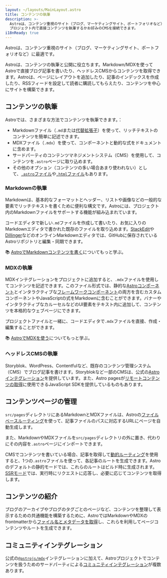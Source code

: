 ```yaml
---
layout: ~/layouts/MainLayout.astro
title: コンテンツの執筆
description: >-
  Astroは、コンテンツ重視のサイト（ブログ、マーケティングサイト、ポートフォリオなど）に最適です。
  プロジェクト内で直接コンテンツを執筆するかお好みのCMSを接続できます。
i18nReady: true
---
```

Astroは、コンテンツ重視のサイト（ブログ、マーケティングサイト、ポートフォリオなど）に最適です。

Astroは、コンテンツの執筆と公開に役立ちます。Markdown/MDXを使ってAstroで直接ブログ記事を書いたり、ヘッドレスCMSからコンテンツを取得できます。Astroは、ページにレイアウトを追加したり、記事のインデックスを作成したり、RSSフィードを設定して読者に購読してもらえたり、コンテンツを中心にサイトを構築できます。

## コンテンツの執筆

Astroでは、さまざまな方法でコンテンツを執筆できます。：
- Markdownファイル（`.md`または[代替拡張子](/ja/guides/markdown-content/)）を使って、リッチテキストのコンテンツを簡単に記述できます。
- MDXファイル（`.mdx`）を使って、コンポーネントと動的な式をドキュメントに含めます。
- サードパーティのコンテンツマネジメントシステム（CMS）を使用して、コンテンツを`.astro`ページに取り込めます。
- その他のオプション（コンテンツの多い場合あまり使われない）として、[`.astro`ファイル](/ja/core-concepts/astro-pages/#astroページ)や[`.html`ファイル](/ja/core-concepts/astro-pages/#htmlページ)もあります。

### Markdownの執筆
Markdownは、基本的なフォーマットとヘッダー、リストや画像などの一般的な要素でリッチテキストを書くために便利な構文です。Astroには、プロジェクト内のMarkdownファイルをサポートする機能が組み込まれています。

コードエディタで新しい`.md`ファイルを作成して書いたり、お気に入りのMarkdownエディタで書かれた既存のファイルを取り込めます。[StackEdit](https://stackedit.io/)や[Dillinger](https://dillinger.io)などのオンラインMarkdownエディタでは、GitHubに保存されているAstroリポジトリと編集・同期できます。

📚 [AstroでMarkdownコンテンツを書く](/ja/guides/markdown-content/)についてもっと学ぶ。

### MDXの執筆
MDXインテグレーションをプロジェクトに追加すると、`.mdx`ファイルを使用してコンテンツを記述できます。このファイル形式では、静的な[Astroコンポーネント](/ja/core-concepts/astro-components/)とインタラクティブな[フレームワークコンポーネント](/ja/core-concepts/framework-components/)の両方を含むカスタムコンポーネントやJavaScriptの式をMarkdownに含むことができます。バナーやインタラクティブなカルーセルなどのUI要素をテキスト内に追加して、コンテンツを本格的なウェブページにできます。

プロジェクトファイルと一緒に、コードエディタで`.mdx`ファイルを直接、作成・編集することができます。

📚 [AstroでMDXを使う](/ja/guides/integrations-guide/mdx/)についてもっと学ぶ。

### ヘッドレスCMSの執筆

Storyblok、WordPress、Contentfulなど、既存のコンテンツ管理システム（CMS）でブログ記事を書けます。Storyblokなど一部のCMSは、公式の[Astroインテグレーション](https://www.storyblok.com/mp/announcing-storyblok-astro)を提供しています。また、Astro pagesが[リモートコンテンツの取得](/ja/guides/data-fetching/)に使用できるJavaScript SDKを提供しているものもあります。

## コンテンツページの管理

`src/pages`ディレクトリにあるMarkdownとMDXファイルは、Astroの[ファイルベースルーティング](/ja/core-concepts/routing/)を使って、記事ファイルのパスに対応するURLにページを自動生成します。

また、MarkdownやMDXファイルを`src/pages`ディレクトリの外に置き、代わりにその内容を`.astro`ページにインポートできます。

CMSでコンテンツを書いている場合、記事を取得して[動的ルーティング](/ja/core-concepts/routing/#動的ルーティング)を使用すると、1つの`.astro`ファイルを使って、各記事のルートを生成できます。Astroのデフォルトの静的モードでは、これらのルートはビルド時に生成されます。[SSRモード](/ja/guides/server-side-rendering/)では、実行時にリクエストに応答し、必要に応じてコンテンツを取得します。

## コンテンツの紹介

ブログのアーカイブやブログのタグごとのページなど、コンテンツを整理して表示するための共通機能を構築するために、AstroではMarkdownやMDXのfrontmatterから[ファイル名とメタデータを取得](/ja/reference/api-reference/#astroglob)し、これらを利用してページコンテンツやルートを生成できます。

## コミュニティインテグレーション

公式の[`@astrojs/mdx`](/ja/guides/integrations-guide/mdx/)インテグレーションに加えて、Astroプロジェクトでコンテンツを扱うためのサードパーティによる[コミュニティインテグレーション](https://astro.build/integrations/css+ui/?q=content)が複数あります。

